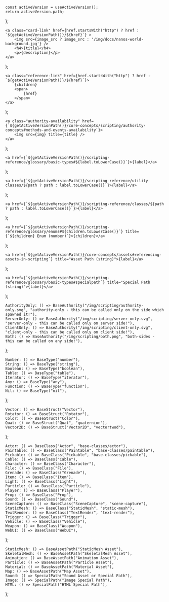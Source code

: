 
<!-- Getter to get the current version path - for links -->
	const activeVersion = useActiveVersion();
	return activeVersion.path;
};


<!-- Square Card Link -->
	<a class="card-link" href={href.startsWith("http") ? href : `${getActiveVersionPath()}/${href}`} > 
		<img src={image_src ? image_src : '/img/docs/nanos-world-background.jpg'} />
		<h4>{title}</h4>
		<p>{description}</p>
	</a>
);

<!-- Rectangular Reference Link -->
	<a class="reference-link" href={href.startsWith("http") ? href : `${getActiveVersionPath()}/${href}`}>
		{children}
		<span>
			{href}
		</span>
	</a>
);


<!-- Generic Base Authority component -->
	<a class="authority-availability" href={`${getActiveVersionPath()}/core-concepts/scripting/authority-concepts#methods-and-events-availability`}>
		<img src={img} title={title} />
	</a>
);

<!-- Generic Basic Type component -->
	<a href={`${getActiveVersionPath()}/scripting-reference/glossary/basic-types#${label.toLowerCase()}`}>{label}</a>
);

<!-- Generic Struct Type component -->
	<a href={`${getActiveVersionPath()}/scripting-reference/utility-classes/${path ? path : label.toLowerCase()}`}>{label}</a>
);

<!-- Generic Struct Type component -->
	<a href={`${getActiveVersionPath()}/scripting-reference/classes/${path ? path : label.toLowerCase()}`}>{label}</a>
);

<!-- Define Enum component -->
	<a href={`${getActiveVersionPath()}/scripting-reference/glossary/enums#${children.toLowerCase()}`} title={`${children} Enum (number)`}>{children}</a>
);

<!-- Define Asset Path component -->
	<a href={`${getActiveVersionPath()}/core-concepts/assets#referencing-assets-in-scripting`} title="Asset Path (string)">{label}</a>
);

<!-- Define Special Path component -->
	<a href={`${getActiveVersionPath()}/scripting-reference/glossary/basic-types#specialpath`} title="Special Path (string)">{label}</a>
);


<!-- Defines Authority Types componenets -->
	AuthorityOnly: () => BaseAuthority("/img/scripting/authority-only.svg", "authority-only - this can be called only on the side which spawned it!"),
	ServerOnly: () => BaseAuthority("/img/scripting/server-only.svg", "server-only - this can be called only on server side!"),
	ClientOnly: () => BaseAuthority("/img/scripting/client-only.svg", "client-only - this can be called only on client side!"),
	Both: () => BaseAuthority("/img/scripting/both.png", "both-sides - this can be called on any side!"),
};

<!-- Defines Basic Types componenets -->
	Number: () => BaseType("number"),
	String: () => BaseType("string"),
	Boolean: () => BaseType("boolean"),
	Table: () => BaseType("table"),
	Iterator: () => BaseType("iterator"),
	Any: () => BaseType("any"),
	Function: () => BaseType("function"),
	Nil: () => BaseType("nil"),
};

<!-- Defines Struct Types componenets -->
	Vector: () => BaseStruct("Vector"),
	Rotator: () => BaseStruct("Rotator"),
	Color: () => BaseStruct("Color"),
	Quat: () => BaseStruct("Quat", "quaternion"),
	Vector2D: () => BaseStruct("Vector2D", "vectortwod"),
};

<!-- Defines Classes componenets -->
	Actor: () => BaseClass("Actor", "base-classes/actor"),
	Paintable: () => BaseClass("Paintable", "base-classes/paintable"),
	Pickable: () => BaseClass("Pickable", "base-classes/pickable"),
	Cable: () => BaseClass("Cable"),
	Character: () => BaseClass("Character"),
	File: () => BaseClass("File"),
	Grenade: () => BaseClass("Grenade"),
	Item: () => BaseClass("Item"),
	Light: () => BaseClass("Light"),
	Particle: () => BaseClass("Particle"),
	Player: () => BaseClass("Player"),
	Prop: () => BaseClass("Prop"),
	Sound: () => BaseClass("Sound"),
	SceneCapture: () => BaseClass("SceneCapture", "scene-capture"),
	StaticMesh: () => BaseClass("StaticMesh", "static-mesh"),
	TextRender: () => BaseClass("TextRender", "text-render"),
	Trigger: () => BaseClass("Trigger"),
	Vehicle: () => BaseClass("Vehicle"),
	Weapon: () => BaseClass("Weapon"),
	WebUI: () => BaseClass("WebUI"),
};

<!-- Defines Assets Path -->
	StaticMesh: () => BaseAssetPath("StaticMesh Asset"),
	SkeletalMesh: () => BaseAssetPath("SkeletalMesh Asset"),
	Animation: () => BaseAssetPath("Animation Asset"),
	Particle: () => BaseAssetPath("Particle Asset"),
	Material: () => BaseAssetPath("Material Asset"),
	Map: () => BaseAssetPath("Map Asset"),
	Sound: () => SpecialPath("Sound Asset or Special Path"),
	Image: () => SpecialPath("Image Special Path"),
	HTML: () => SpecialPath("HTML Special Path"),
};
